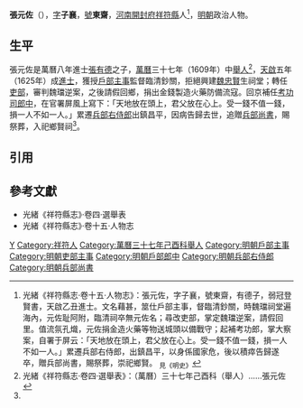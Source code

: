 '''張元佐'''（{{bd|16世紀||17世紀}}），[[表字|字]]'''子襄'''，[[號|號]]'''東齋'''，[[河南等處承宣布政使司|河南]][[開封府|開封府]][[祥符縣|祥符縣]]人<ref name=djs>光緒《祥符縣志·卷十五·人物志》：張元佐，字子襄，號東齋，有德子，弱冠登賢書，天啟乙丑進士。文名藉甚，筮仕戶部主事，督臨清鈔關，時魏璫祠堂遍海內，元佐耻阿附，臨清祠卒無元佐名；尋改吏部，掌定魏璫逆案，請假回里。值流氛孔熾，元佐捐金造火藥等物送城頭以備戰守；起補考功郎，掌大察案，自署于屏云：「天地放在頭上，君父放在心上。受一錢不值一錢，損一人不如一人。」累遷兵部右侍郎，出鎮昌平，以身係國家危，後以積瘁告歸遂卒，贈兵部尚書，賜祭葬，崇祀鄉賢。 <sub>見《明史》</sub></ref>，[[明朝|明朝]]政治人物。

==生平==
張元佐是萬曆八年進士[[張有德|張有德]]之子，[[萬曆|萬曆]]三十七年（1609年）中[[舉人|舉人]]<ref>光緒《祥符縣志·卷四·選舉表》：（萬曆）三十七年己酉科（舉人）……張元佐</ref>，[[天啟_(明朝)|天啟]]五年（1625年）成[[進士|進士]]，獲授[[戶部|戶部]][[主事|主事]]監督臨清鈔關，拒絕興建[[魏忠賢|魏忠賢]]生祠堂；轉任[[吏部|吏部]]，審判魏璫逆案，之後請假回鄉，捐出金錢製造火藥防備流寇。回京補任[[考功司|考功司]][[郎中_(官職)|郎中]]，在官署屏風上寫下：「天地放在頭上，君父放在心上。受一錢不值一錢，損一人不如一人。」累遷[[兵部|兵部]][[兵部侍郎|右侍郎]]出鎮昌平，因病告歸去世，追贈[[兵部尚書|兵部尚書]]，賜祭葬，入祀鄉賢祠<ref name=djs/>。

==引用==
{{reflist}}

==參考文獻==
*光緒《祥符縣志》·卷四·選舉表
*光緒《祥符縣志》·卷十五·人物志

{{天啓五年乙丑科殿試金榜}}

[[Category:张姓|Y]]
[[Category:祥符人|Category:祥符人]]
[[Category:萬曆三十七年己酉科舉人|Category:萬曆三十七年己酉科舉人]]
[[Category:明朝戶部主事|Category:明朝戶部主事]]
[[Category:明朝吏部主事|Category:明朝吏部主事]]
[[Category:明朝戶部郎中|Category:明朝戶部郎中]]
[[Category:明朝兵部右侍郎|Category:明朝兵部右侍郎]]
[[Category:明朝兵部尚書|Category:明朝兵部尚書]]